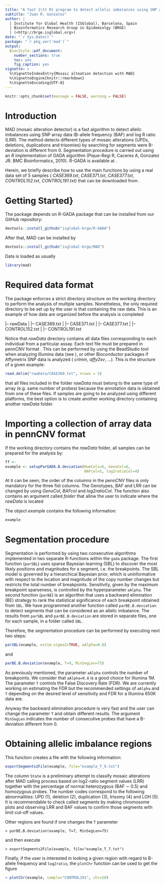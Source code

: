 ```yaml
---
title: "A fast {\tt R} program to detect allelic imbalances using SNP array data with MAD"
subtitle: "Juan R. Gonzalez"
author: |
  | Institute for Global Health (ISGlobal), Barcelona, Spain
  | Bioinformatics Research Group in Epidemiolgy (BRGE)
  | (<http://brge.isglobal.org>)
date: "`r Sys.Date()`"
package: "`r pkg_ver('mad')`"
output: 
  BiocStyle::pdf_document:
    number_sections: true
    toc: yes
    fig_caption: yes
vignette: >
  %\VignetteIndexEntry{Mosaic alteation detection with MAD}
  %\VignetteEngine{knitr::rmarkdown}
  %\VignetteEncoding{UTF-8}
---
```




```r
knitr::opts_chunk$set(message = FALSE, warning = FALSE)
```


# Introduction
MAD (mosaic alteration detector) is a fast algorithm to detect allelic imbalances using SNP array data (B-allele frequency (BAF) and log R ratio (LRR). The method detects different types of mosaic alterations (UPDs, deletions, duplications and trisomies) by searching for segments were B-deviation is different from 0. Segmentation procedure is carried out using an _R_ implementation of GADA algorithm (Pique-Regi R, Caceres A, Gonzalez JR. BMC Bioinformatics, 2010). R-GADA is available at \url{https://github.com/isglobal-brge/R-GADA}. 

Herein, we briefly describe how to use the main functions by using a real data set of 5 samples ( _CASE369.txt_,  _CASE371.txt_,  _CASE377.txt_,  _CONTROL152.txt_,  _CONTROL191.txt_) that can be downloaded from \url{http://www.creal.cat/media/upload/arxius/jr/GADA/MAD.zip}.


# Getting Started}
The package depends on R-GADA package that can be installed from our GitHub repository:

```r
devtools::install_github("isglobal-brge/R-GADA")
```

After that, MAD can be installed by

```r
devtools::install_github("isglobal-brge/MAD")
```


Data is loaded as usually

```r
library(mad)
``` 

# Required data format
The package enforces a strict directory structure on the working directory to perform the analysis of multiple samples. Nonetheless, the only required directory to be set up by the user is that containing the raw data. This is an example of how data are organized before the analysis is completed

|-- rawData
|   |-- CASE369.txt 
|   |-- CASE371.txt
|   |-- CASE377.txt
|   |-- CONTROL152.txt
|   |-- CONTROL191.txt


Notice that _rawData_ directory contains all data files corresponding to each individual from a particular assay. Each text file must be prepared in pennCNV format \url{http://http://penncnv.openbioinformatics.org}. This can be performed by using the BeadStudio tool when analyzing Illumina data (see \url{http://www.illumina.com/}), or other Bioconductor packages if Affymetrix SNP data is analyzed ( _crlmm_, _affy2sv_, ...). This is the structure of a given  example: 

  
```r
read.delim("rawData/CASE369.txt", nrows = 5)
```

\textcolor{red} {It is important to mention} that all files included in the folder _rawData_ must belong to the same type of array (e.g. same number of probes) because the annotation data is obtained from one of these files. If samples are going to be analyzed using different platforms, the best option is to create another working directory containing another _rawData_ folder. 

# Importing a collection of array data in pennCNV format

If the working directory contains the _rawData_ folder, all samples can be prepared for the analysis by:
 
```r
ff <- 
example <- setupParGADA.B.deviation(NumCols=6, GenoCol=6, 
                                    BAFcol=5, log2ratioCol=4)
``` 

At it can be seen, the order of the columns in the pennCNV files is only mandatory for the three fist columns. The Genotypes, BAF and LRR can be changed by using _GenoCol_, _BAFcol_ and _log2ratioCol_. The function also contains an argument called _folder_ that allow the user to indicate where the _rawData_ is located

The object _example_ contains the following information:

```r
example
```

#  Segmentation procedure

Segmentation is performed by using two consecutive algorithms implemented in two separate R-functions within the `gada` package. The first function (`parSBL`) uses sparse Bayesian learning (SBL) to discover the most likely positions and magnitudes for a segment, i.e. the breakpoints. The SBL model is governed by a hierarchical Bayesian prior, which is uninformative with respect to the location and magnitude of the copy number changes but restricts the total number of breakpoints. Sensitivity, given by the maximum breakpoint
sparseness, is controlled by the hyperparameter `aAlpha`. The second function (`parBE`) is an algorithm that uses a backward elimination (BE) strategy to rank the statistical significance of each breakpoint obtained from `SBL`. We have programmed another function called `parBE.B.deviation` to detect segments that can be considered as an allelic imbalance. The results from `parSBL` and `parBE.B.deviation` are stored in separate files, one for each sample, in a folder called `SBL`. 

Therefore, the segmentation procedure can be performed by executing next two steps:
  
```r
parSBL(example, estim.sigma2=TRUE, aAlpha=0.8)
```

and

```r
parBE.B.deviation(example, T=9, MinSegLen=75)
``` 

As previously mentioned, the parameter `aAlpha` controls the number of breakpoints. We consider that `aAlpha=0.8` is a good choice for Illumina 1M. The parameter `T` controls the False Discovery Rate (FDR). We are currently working on estimating the FDR but the recommended settings of `aAlpha` and `T` depending on the desired level of sensitivity and FDR for a Illumina 650K data are.

\begin{table}[h]
\begin{center}
\begin{tabular}{r c c }
\hline
(higher sensitivity , higher FDR ) & $<-->$ & ($a_{\alpha}=0.2$,$T>3$)\\
& $<-->$ & ($a_{\alpha}=0.5$,$T>4$)\\
(lower sensitivity ,  lower FDR ) & $<-->$ & ($a_{\alpha}=0.8$,$T>5$)\\
\hline
\end{tabular}
\end{center}
\end{table}


Anyway the backward elimination procedure is very fast and the user can change the parameter `T` and obtain different results. The argument `MinSegLen` indicates the number of consecutive probes that have a B-deviation different from 0.

# Obtaining allelic imbalance regions

This function creates a file with the following information:
  
```r
exportSegments2File(example, file="example_T_9.txt")
``` 

The column `State` is a preliminary attempt to classify mosaic alterations after MAD calling process based on log2-ratio segment values (LRR) together with the percentage of normal heterozygous (BAF $\sim$ 0.5) and homozygous probes. The number codes correspond to the following abnormalities: UPD (1), deletion (2), duplication (3), trisomy (4) and LOH (5). It is recommendable to check called segments by making chromosome plots and observing LRR and BAF values to confirm those segments with limit cut-off values.  


Other regions are found if one changes the `T` parameter


```
> parBE.B.deviation(example, T=7, MinSegLen=75) 
```

and then execute

```
> exportSegments2File(example, file="example_T_7.txt") 
```
 
Finally, if the user is interested in looking a given region with regard to B-allele frequency and `log2ratio`, the  `plotChr` function can be used to get the figure \ref{fig-control191chr20}


```r
> plotChr(example, sample="CONTROL191", chr=20)
```

